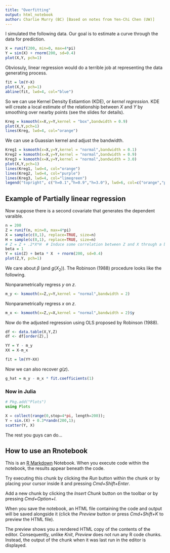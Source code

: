 ```yaml
---
title: "Overfitting"
output: html_notebook
author: Charlie Murry (BC) [Based on notes from Yen-Chi Chen (UW)]
---
```



I simulated the following data. Our goal is to estimate a curve through the data for prediction.

```r
X = runif(200, min=0, max=4*pi)
Y = sin(X) + rnorm(200, sd=0.4)
plot(X,Y, pch=1)
```

Obviosuly, linear regression would do a terrible job at representing the data generating process.

```r
fit = lm(Y~X)
plot(X,Y, pch=1)
abline(fit, lwd=4, col="blue")
```

So we can use Kernel Density Estiamtion (KDE), or *kernel regression*. KDE will create a local estimate of the relationship between $X$ and $Y$ by smoothing over nearby points (see the slides for details). 

```r
Kreg = ksmooth(x=X,y=Y,kernel = "box",bandwidth = 0.9)
plot(X,Y,pch=1)
lines(Kreg, lwd=4, col="orange")
```


We can use a Guassian kernel and adjust the bandwidth. 

```r
Kreg1 = ksmooth(x=X,y=Y,kernel = "normal",bandwidth = 0.1)
Kreg2 = ksmooth(x=X,y=Y,kernel = "normal",bandwidth = 0.9)
Kreg3 = ksmooth(x=X,y=Y,kernel = "normal",bandwidth = 3.0)
plot(X,Y,pch=1)
lines(Kreg1, lwd=4, col="orange")
lines(Kreg2, lwd=4, col="purple")
lines(Kreg3, lwd=4, col="limegreen")
legend("topright", c("h=0.1","h=0.9","h=3.0"), lwd=6, col=c("orange","purple","limegreen"))
```



## Example of Partially linear regression

Now suppose there is a second covariate that generates the dependent varaible. 

```r
n = 200
Z = runif(n, min=0, max=4*pi)
X = sample(c(0,1), replace=TRUE, size=n)
H = sample(c(0,1), replace=TRUE, size=n)
# Z = Z + .2*X*H  # Induce some correlation between Z and X through a binary variable H
beta = 1
Y = sin(Z) + beta * X  + rnorm(200, sd=0.4)
plot(Z,Y, pch=1)
```

We care about $\beta$ (and $g(X_2)$). The Robinson (1988) procedure looks like the following.


Nonparametrically regress $y$ on $z$.
```r
m_y <- ksmooth(x=Z,y=Y,kernel = "normal",bandwidth = 2)
```

Nonparametrically regress $x$ on $z$.
```r
m_x <- ksmooth(x=Z,y=X,kernel = "normal",bandwidth = 2)$y
```


Now do the adjusted regression using OLS proposed by Robinson (1988).

```r
df <- data.table(X,Y,Z)
df <- df[order(Z),]

YY = Y - m_y
XX = X-m_x

fit = lm(YY~XX)
```

Now we can also recover $g(z)$.

```r
g_hat = m_y - m_x * fit.coefficients(1)
```




### Now in Julia

```julia
# Pkg.add("Plots")
using Plots

X = collect(range(0,stop=4*pi, length=200));
Y = sin.(X) + 0.3*randn(200,1);
scatter(Y, X)
```

The rest you guys can do...


## How to use an Rnotebook


This is an [R Markdown](http://rmarkdown.rstudio.com) Notebook. When you execute code within the notebook, the results appear beneath the code. 

Try executing this chunk by clicking the *Run* button within the chunk or by placing your cursor inside it and pressing *Cmd+Shift+Enter*. 

Add a new chunk by clicking the *Insert Chunk* button on the toolbar or by pressing *Cmd+Option+I*.

When you save the notebook, an HTML file containing the code and output will be saved alongside it (click the *Preview* button or press *Cmd+Shift+K* to preview the HTML file). 

The preview shows you a rendered HTML copy of the contents of the editor. Consequently, unlike *Knit*, *Preview* does not run any R code chunks. Instead, the output of the chunk when it was last run in the editor is displayed.


